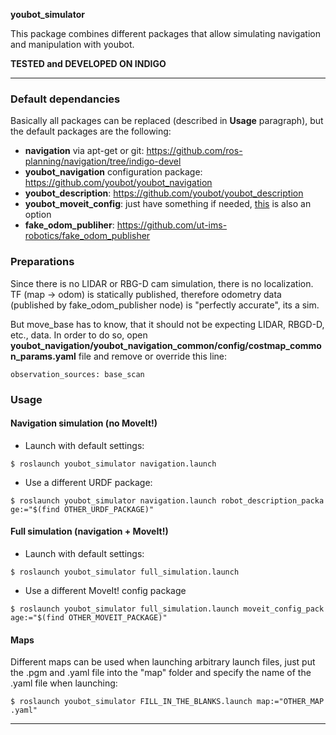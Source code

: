 ''' youbot_simulator '''

This package combines different packages that allow simulating navigation and manipulation with youbot.

''' TESTED and DEVELOPED ON INDIGO '''
----
=== Default dependancies ===
Basically all packages can be replaced (described in '''Usage''' paragraph), but the default packages are the following:

* '''navigation''' via apt-get or git: https://github.com/ros-planning/navigation/tree/indigo-devel
* '''youbot_navigation''' configuration package: https://github.com/youbot/youbot_navigation
* '''youbot_description''': https://github.com/youbot/youbot_description
* '''youbot_moveit_config''': just have something if needed, [https://github.com/svenschneider/youbot-manipulation/tree/indigo/youbot_moveit this] is also an option
* '''fake_odom_publiher''': https://github.com/ut-ims-robotics/fake_odom_publisher

=== Preparations ===
Since there is no LIDAR or RBG-D cam simulation, there is no localization. TF (map -> odom) is statically published, therefore odometry data (published by fake_odom_publisher node) is "perfectly accurate", its a sim.

But move_base has to know, that it should not be expecting LIDAR, RBGD-D, etc., data. In order to do so, open ''' youbot_navigation/youbot_navigation_common/config/costmap_common_params.yaml''' file and remove or override this line: 
 observation_sources: base_scan

=== Usage ===
==== Navigation simulation (no MoveIt!) ====
* Launch with default settings:
 $ roslaunch youbot_simulator navigation.launch

* Use a different URDF package:
 $ roslaunch youbot_simulator navigation.launch robot_description_package:="$(find OTHER_URDF_PACKAGE)"

==== Full simulation (navigation + MoveIt!) ====
* Launch with default settings:
 $ roslaunch youbot_simulator full_simulation.launch

* Use a different MoveIt! config package
 $ roslaunch youbot_simulator full_simulation.launch moveit_config_package:="$(find OTHER_MOVEIT_PACKAGE)"

==== Maps ====
Different maps can be used when launching arbitrary launch files, just put the .pgm and .yaml file into the "map" folder and specify the name of the .yaml file when launching:
 $ roslaunch youbot_simulator FILL_IN_THE_BLANKS.launch map:="OTHER_MAP.yaml"
----
